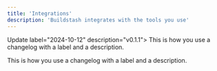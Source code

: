 ```yaml
---
title: 'Integrations'
description: 'Buildstash integrates with the tools you use'
---
```


Update label="2024-10-12" description="v0.1.1">
  This is how you use a changelog with a label 
  and a description.
</Update>

<Update label="2024-10-11" description="v0.1.0">
  This is how you use a changelog with a label 
  and a description.
</Update>